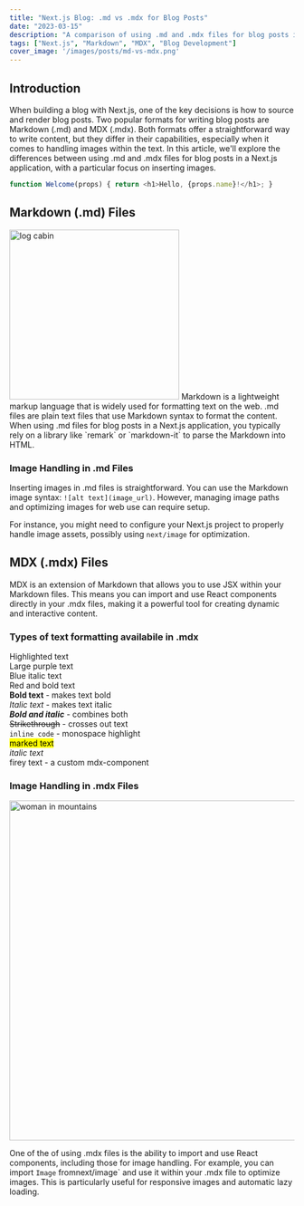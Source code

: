 ```yaml
---
title: "Next.js Blog: .md vs .mdx for Blog Posts"
date: "2023-03-15"
description: "A comparison of using .md and .mdx files for blog posts in a Next.js application, focusing on image handling"
tags: ["Next.js", "Markdown", "MDX", "Blog Development"]
cover_image: '/images/posts/md-vs-mdx.png'
---
```


## Introduction

When building a blog with Next.js, one of the key decisions is how to source and render blog posts. Two popular formats for writing blog posts are Markdown (.md) and MDX (.mdx). Both formats offer a straightforward way to write content, but they differ in their capabilities, especially when it comes to handling images within the text. In this article, we'll explore the differences between using .md and .mdx files for blog posts in a Next.js application, with a particular focus on inserting images.

```javascript
function Welcome(props) { return <h1>Hello, {props.name}!</h1>; }
```


## Markdown (.md) Files


<img src="/images/posts/log-cabin.avif" width="300px" title="log cabin" className="float-right rounded-xl m-4"/>
Markdown is a lightweight markup language that is widely used for formatting text on the web. .md files are plain text files that use Markdown syntax to format the content. When using .md files for blog posts in a Next.js application, you typically rely on a library like `remark` or `markdown-it` to parse the Markdown into HTML.

### Image Handling in .md Files

Inserting images in .md files is straightforward. You can use the Markdown image syntax: `![alt text](image_url)`. However, managing image paths and optimizing images for web use can require setup. 

For instance, you might need to configure your Next.js project to properly handle image assets, possibly using `next/image` for optimization.

## MDX (.mdx) Files

MDX is an extension of Markdown that allows you to use JSX within your Markdown files. This means you can import and use React components directly in your .mdx files, making it a powerful tool for creating dynamic and interactive content.

### Types of text formatting availabile in .mdx
<span className="bg-yellow-200 px-2 py-1 rounded">Highlighted text</span> \
<span className="text-lg font-semibold text-purple-600">Large purple text</span> \
<span className="text-blue-600 italic">Blue italic text</span> \
<span className="text-red-500 font-bold">Red and bold text</span> \
**Bold text** - makes text bold \
*Italic text* - makes text italic  \
***Bold and italic*** - combines both \
~~Strikethrough~~ - crosses out text \
`inline code` - monospace highlight \
<mark>marked text</mark> \
_italic text_ \
<Fire>firey text</Fire> - a custom mdx-component

### Image Handling in .mdx Files

<img src="/images/posts/woman-in-mountains.avif" width="600px" title="woman in mountains" className="block mx-auto my-4 rounded-xl"/>

One of the of using .mdx files is the ability to import and use React components, including those for image handling. For example, you can import `Image` fromnext/image` and use it within your .mdx file to optimize images. This is particularly useful for responsive images and automatic lazy loading.

